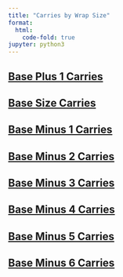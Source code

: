 ```yaml
---
title: "Carries by Wrap Size"
format:
  html:
    code-fold: true
jupyter: python3
---
```


## [Base Plus 1 Carries](BasePlus1Carries.html)
## [Base Size Carries](BaseSizeCarries.html)
## [Base Minus 1 Carries](BaseMinus1Carries.html)
## [Base Minus 2 Carries](BaseMinus2Carries.html)
## [Base Minus 3 Carries](BaseMinus3Carries.html)
## [Base Minus 4 Carries](BaseMinus4Carries.html)
## [Base Minus 5 Carries](BaseMinus5Carries.html)
## [Base Minus 6 Carries](BaseMinus6Carries.html)
